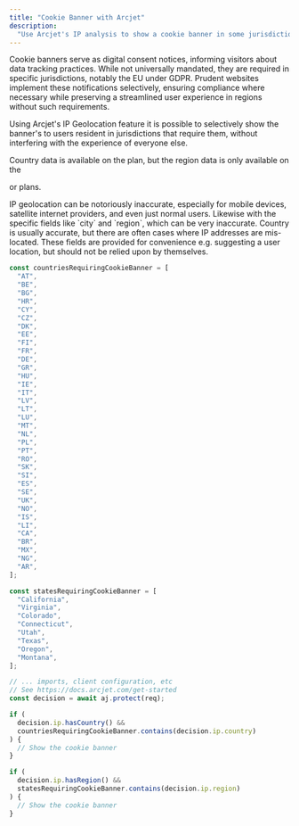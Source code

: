 ```yaml
---
title: "Cookie Banner with Arcjet"
description:
  "Use Arcjet's IP analysis to show a cookie banner in some jurisdictions."
---
```



Cookie banners serve as digital consent notices, informing visitors about data
tracking practices. While not universally mandated, they are required in
specific jurisdictions, notably the EU under GDPR. Prudent websites implement
these notifications selectively, ensuring compliance where necessary while
preserving a streamlined user experience in regions without such requirements.

Using Arcjet's IP Geolocation feature it is possible to selectively show the
banner's to users resident in jurisdictions that require them, without
interfering with the experience of everyone else.

Country data is available on the <Badge text="Free" variant="caution" /> plan,
but the region data is only available on the

<Badge text="Starter" variant="note" /> or
<Badge text="Business" variant="tip" /> plans.

<Aside type="caution">
  IP geolocation can be notoriously inaccurate, especially for mobile devices,
  satellite internet providers, and even just normal users. Likewise with the
  specific fields like `city` and `region`, which can be very inaccurate.
  Country is usually accurate, but there are often cases where IP addresses are
  mis-located. These fields are provided for convenience e.g. suggesting a user
  location, but should not be relied upon by themselves.
</Aside>

```ts
const countriesRequiringCookieBanner = [
  "AT",
  "BE",
  "BG",
  "HR",
  "CY",
  "CZ",
  "DK",
  "EE",
  "FI",
  "FR",
  "DE",
  "GR",
  "HU",
  "IE",
  "IT",
  "LV",
  "LT",
  "LU",
  "MT",
  "NL",
  "PL",
  "PT",
  "RO",
  "SK",
  "SI",
  "ES",
  "SE",
  "UK",
  "NO",
  "IS",
  "LI",
  "CA",
  "BR",
  "MX",
  "NG",
  "AR",
];

const statesRequiringCookieBanner = [
  "California",
  "Virginia",
  "Colorado",
  "Connecticut",
  "Utah",
  "Texas",
  "Oregon",
  "Montana",
];

// ... imports, client configuration, etc
// See https://docs.arcjet.com/get-started
const decision = await aj.protect(req);

if (
  decision.ip.hasCountry() &&
  countriesRequiringCookieBanner.contains(decision.ip.country)
) {
  // Show the cookie banner
}

if (
  decision.ip.hasRegion() &&
  statesRequiringCookieBanner.contains(decision.ip.region)
) {
  // Show the cookie banner
}
```
